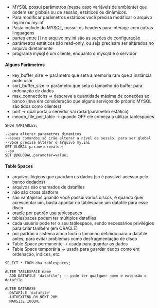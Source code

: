 






-   MYSQL possui parâmetros (nesse caso variáveis de ambiente) que podem
    ser globais ou de sessão, estáticos ou dinâmicos.
-   Para modificar parâmetros estáticos você precisa modificar o arquivo
    my.ini ou my.inf
-   Pasta include do MYSQL, possui os headers para interagir com outras
    linguagens
-   partes entre \[\] no arquivo my.ini são as seções de configuração
-   parâmetros estáticos são read-only, ou seja precisam ser alterados
    no arquivo diretamente
-   programa mysql é um cliente, enquanto o mysqld é o servidor

#### Alguns Parâmetros

-   key_buffer_size → parâmetro que seta a memoria ram que a instância
    pode usar
-   sort_buffer_size → parâmetro que seta o tamanho do buffer para
    ordenação de dados
-   max_connections → descreve a quantidade máxima de conexões ao banco
    (leve em consideração que alguns serviços do próprio MYSQL são tidos
    como clientes)
-   port → qual porta o servidor vai rodar(parâmetro estático)
-   innodb_file_per_table → quando OFF ele começa a utilizar tablespaces

``` {code-block-mode="2" spellcheck="false" code-block-lang="sql"}
SHOW VARIABLES;

--para alterar parametros dinamicos
--esses comandos só irão alterar a nivel de sessão, para ser global
--voce precisa alterar o arquivo my.ini
SET GLOBAL parameter=value;
--ou
SET @@GLOBAL.parameter=value;
```








#### Table Spaces

-   arquivos lógicos que guardam os dados (só é possível acessar pelo
    banco dedados)
-   arquivos são chamados de datafiles
-   não são cross platform
-   são vantajosos quando você possui vários discos, e quando quer
    acrescentar um, basta apontar no tablespace um datafile para esse
    disco
-   oracle por padrão usa tablespaces
-   tablespaces podem ter múltiplos datafiles
-   cada usuário pode ter o seu tablespace, sendo necessários
    privilégios para criar também (em ORACLE)
-   por padrão o sistema aloca todo o tamanho definido para o datafile
    antes, para evitar problemas como desfragmentação de disco
-   Table Space permanente → usada para guardar os dados
-   Table Space temporária → usada para guardar dados como em:
    ordenação, indices, etc.

``` {code-block-mode="2" spellcheck="false" code-block-lang="sql"}
SELECT * FROM dba_tablespaces;

ALTER TABLESPACE name
  ADD DATAFILE 'datafile'; -- pode ter qualquer nome e extensão o datafile

ALTER DATABASE
  DATAFILE 'datafile'
  AUTOEXTEND ON NEXT 20M
  MAXSIZE 1000M;
```


